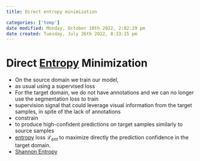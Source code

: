 ```yaml
---
title: Direct entropy minimization

categories: ['temp']
date modified: Monday, October 10th 2022, 2:02:29 pm
date created: Tuesday, July 26th 2022, 8:33:15 pm
---
```


# Direct [Entropy](Entropy.qmd) Minimization
 - On the source domain we train our model,
- as usual using a supervised loss
- For the target domain, we do not have annotations and we can no longer use the segmentation loss to train
- supervision signal that could leverage visual information from the target samples, in spite of the lack of annotations
- constrain
- to produce high-confident predictions on target samples similarly to source samples
- [entropy](Entropy.qmd) loss $\mathcal{L}_{ent}$ to maximize directly the prediction confidence in the target domain.
- [Shannon Entropy](Shannon%20Entropy)



